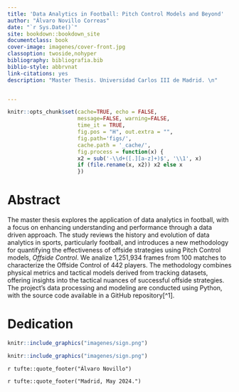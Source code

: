 ```yaml
--- 
title: 'Data Analytics in Football: Pitch Control Models and Beyond'
author: "Álvaro Novillo Correas"
date: "`r Sys.Date()`"
site: bookdown::bookdown_site
documentclass: book
cover-image: imagenes/cover-front.jpg
classoption: twoside,nohyper
bibliography: bibliografia.bib
biblio-style: abbrvnat
link-citations: yes
description: "Master Thesis. Universidad Carlos III de Madrid. \n"


---
```


```r

knitr::opts_chunk$set(cache=TRUE, echo = FALSE,
                      message=FALSE, warning=FALSE,
                      time_it = TRUE,
                      fig.pos = "H", out.extra = "",
                      fig.path='figs/',
                      cache.path = '_cache/',
                      fig.process = function(x) {
                      x2 = sub('-\\d+([.][a-z]+)$', '\\1', x)
                      if (file.rename(x, x2)) x2 else x
                      })
```

# Abstract {#abstract .unnumbered}
The master thesis explores the application of data analytics in football, with a focus on enhancing understanding and performance through a data driven approach. The study reviews the history and evolution of data analytics in sports, particularly football, and introduces a new methodology for quantifying the effectiveness of offside strategies using Pitch Control models, *Offside Control*. We analize 1,251,934 frames from 100 matches to characterize the Offside Control of 442 players. The methodology combines physical metrics and tactical models derived from tracking datasets, offering insights into the tactical nuances of successful offside strategies. The project's data processing and modeling are conducted using Python, with the source code available in a GitHub repository[^1]. 

# Dedication {#dedication .unnumbered}


```r
knitr::include_graphics("imagenes/sign.png")
```


```r
knitr::include_graphics("imagenes/sign.png")
```


`r tufte::quote_footer("Álvaro Novillo")`

`r tufte::quote_footer("Madrid, May 2024.")`

\listoffigures
\listoftables

